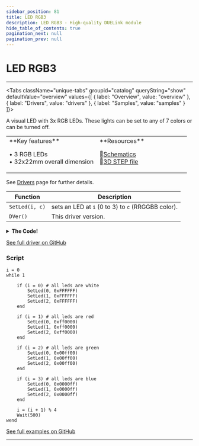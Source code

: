```yaml
---
sidebar_position: 81
title: LED RGB3
description: LED RGB3 - High-quality DUELink module
hide_table_of_contents: true
pagination_next: null
pagination_prev: null
---
```



# LED RGB3

<ImageSection 
  product="lledrgb3-a"
  tagline="3x RGB LED"
/>

---

<Tabs className="unique-tabs" groupid="catalog" queryString="show" defaultValue="overview"
  values={[
    {
        label: "Overview",
        value: "overview"
    },
    {
        label: "Drivers",
        value: "drivers"
    },
    {
        label: "Samples",
        value: "samples"
    }
]}>

<TabItem value="overview">

A visual LED with 3x RGB LEDs. These lights can be set to any of 7 colors or can be turned off.

<table><td width='50%'>
**Key features**

• 3 RGB LEDs<br/>
• 32x22mm overall dimension<br/>

</td><td width='50%'>
**Resources**
 
📄<a href="/sch/gdl-lledrgb3-a.pdf">Schematics</a><br/>
🔩<a href="/3d/gdl-lledrgb3-a.step">3D STEP file</a><br/>
</td></table>

</TabItem>

<TabItem value="drivers">

See [Drivers](/docs/engine/drivers) page for further details.

| Function | Description |
|----------|-------------|
| `SetLed(i, c)` | sets an LED at `i` (0 to 3) to `c` (RRGGBB color). |
| `DVer()` | This driver version. |
<details>
<summary><strong>The Code!</strong></summary>

**LED RGB3 Driver**

```batch
##### LED RGB Driver #####

fn DVer()
    return 1.0
fend

fn SetLed(i, c)

  r = ((c>>16)&0xff)/255
  g =((c>>8)&0xff)/255
  b = (c&0xff)/255
  
  if i = 0
      PWrite(1,b)
      PWrite(2,r)
      PWrite(3,g)
  end
  
  if i = 1
      PWrite(4,b)
      PWrite(5,r)
      PWrite(6,g)
  end
  
  if i = 2
      PWrite(7,b)
      PWrite(8,r)
      PWrite(11,g)
  end
  
fend

####################

```

</details>

[See full driver on GitHub](https://github.com/ghi-electronics/duelink-website/tree/main/static/code/drivers)

</TabItem>

<TabItem value="samples">

### Script

```batch
i = 0
while 1
    
    if (i = 0) # all leds are white
        SetLed(0, 0xFFFFFF)
        SetLed(1, 0xFFFFFF)
        SetLed(2, 0xFFFFFF)
    end
    
    if (i = 1) # all leds are red
        SetLed(0, 0xff0000)
        SetLed(1, 0xff0000)
        SetLed(2, 0xff0000)
    end
    
    if (i = 2) # all leds are green
        SetLed(0, 0x00ff00)
        SetLed(1, 0x00ff00)
        SetLed(2, 0x00ff00)
    end
    
    if (i = 3) # all leds are blue
        SetLed(0, 0x0000ff)
        SetLed(1, 0x0000ff)
        SetLed(2, 0x0000ff)
    end
    
    i = (i + 1) % 4
    Wait(500)
wend
```

[See full examples on GitHub](https://github.com/ghi-electronics/duelink-website/tree/main/static/code/samples)

</TabItem>

</Tabs>

---

<OrderSection
    product="DUELink LED RGB3"
    partnumber="GDL-LLEDRGB3-A"
    price="$0.00"
/>
